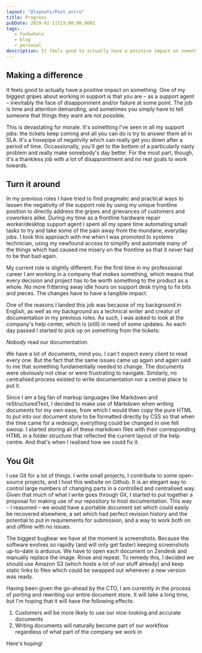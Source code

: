 ```yaml
---
layout: "@layouts/Post.astro"
title: Progress
pubDate: 2019-02-11T23:00:00.000Z
tags:
   - funkwhale
   - blog
   - personal
description: It feels good to actually have a positive impact on something. One of my biggest gripes about working in support is that you are – as a support agent – inevitably the face of disappoinment and/or failure at some point…
---
```


## Making a difference

It feels good to actually have a positive impact on something. One of my biggest gripes about working in support is that you are – as a support agent – inevitably the face of disappoinment and/or failure at some point. The job is time and attention demanding, and sometimes you simply have to tell someone that things they want are not possible.

This is devastating for morale. It's something I've seen in all my support jobs: the tickets keep coming and all you can do is try to answer them all in SLA. It's a hosepipe of negativity which can really get you down after a period of time. Occassionally, you'll get to the bottom of a particularly nasty problem and really make somebody's day better. For the most part, though, it's a thankless job with a lot of disappointment and no real goals to work towards.

## Turn it around

In my previous roles I have tried to find pragmatic and practical ways to lessen the negativity of the support role by using my unique frontline position to directly address the gripes and grievances of customers and coworkers alike. During my time as a frontline hardware repair worker/desktop support agent I spent all my spare time automating small tasks to try and take some of the pain away from the mundane, everyday jobs. I took this approach with me when I was promoted to systems technician, using my newfound access to simplify and automate many of the things which had caused me misery on the frontline so that it _never_ had to be that bad again.

My current role is slightly different. For the first time in my professional career I am working in a company that _makes_ something, which means that every decision and project has to be worth something to the product as a whole. No more frittering away idle hours on support desk trying to fix bits and pieces. The changes have to have a tangible impact.

One of the reasons I landed this job was because of my background in English, as well as my background as a technical writer and creator of documentation in my previous roles. As such, I was asked to look at the company's help center, which is (still) in need of some updates. As each day passed I started to pick up on something from the tickets:

_Nobody_ read our documentation.

We have a lot of documents, mind you. I can't expect every client to read every one. But the fact that the same issues came up again and again said to me that something fundamentally needed to change. The documents were obviously not clear or were frustrating to navigate. Similarly, no centralised process existed to write documentation nor a central place to put it.

Since I am a big fan of markup languages like Markdown and reStructuredText, I decided to make use of Markdown when writing documents for my own ease, from which I would then copy the pure HTML to put into our document store to be formatted directly by CSS so that when the time came for a redesign, everything could be changed in one fell swoop. I started storing all of these markdown files with their corresponding HTML in a folder structure that reflected the current layout of the help centre. And that's when I realised how we could fix it.

## You Git

I use Git for a lot of things. I write small projects, I contribute to some open-source projects, and I host this website on Github. It is an elegant way to control large numbers of changing parts in a controlled and centralised way. Given that much of what I write goes through Git, I started to put together a proposal for making use of our repository to host documentation. This way – I reasoned – we would have a portable document set which could easily be recovered elsewhere, a set which had perfect revision history and the potential to put in requirements for submission, and a way to work both on and offline with no issues.

The biggest bugbear we have at the moment is screenshots. Because the software evolves so rapidly (and will only get faster) keeping screenshots up-to-date is arduous. We have to open each document on Zendesk and manually replace the image. Rinse and repeat. To remedy this, I decided we should use Amazon S3 (which hosts a lot of our stuff already) and keep static links to files which could be swapped out whenever a new version was ready.

Having been given the go-ahead by the CTO, I am currently in the process of porting and rewriting our entire document store. It will take a long time, but I'm hoping that it will have the following effects:

1. Customers will be more likely to use our nice-looking and accurate documents
2. Writing documents will naturally become part of our workflow regardless of what part of the company we work in

Here's hoping!
